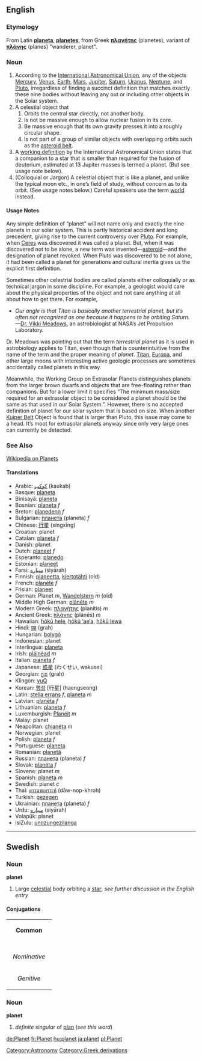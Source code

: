 ==English==

===Etymology===
From Latin '''[[planeta]]''', '''[[planetes]]''', from Greek '''[[πλανήτης]]''' (planetes), variant of '''[[πλάνης]]''' (planes) "wanderer, planet".

===Noun===
#According to the [http://www.iau.org/ International Astronomical Union], any of the objects [[Mercury]], [[Venus]], [[Earth]], [[Mars]], [[Jupiter]], [[Saturn]], [[Uranus]], [[Neptune]], and [[Pluto]], irregardless of finding a succinct definition that matches exactly these nine bodies without leaving any out or including other objects in the Solar system.
#A celestial object that
## Orbits the central star directly, not another body.
## Is not be massive enough to allow nuclear fusion in its core.
## Be massive enough that its own gravity presses it into a roughly circular shape.
## Is not part of a group of similar objects with overlapping orbits such as the [[asteroid belt]].
#A [http://www.ciw.edu/IAU/div3/wgesp/definition.html working definition] by the International Astronomical Union states that a companion to a star that is smaller than required for the fusion of deuterium, estimated at 13 Jupiter masses is termed a planet.  (But see usage note below).
#(Colloquial or Jargon) A celestial object that is like a planet, and unlike the typical moon etc., in one&rsquo;s field of study, without concern as to its orbit.  (See usage notes below.)  Careful speakers use the term [[world]] instead.



              <!-- Careful not to be an encyclopedia:
stick with how people use the word planet, not
with the history etc.  Obviously this does tie
into what a planet _is_, since that is the
word's meaning!  But, here I discuss quibbling 
and contravery of the _word_, not the object
itself.  So it belongs here, not Wikipedia. -->




====Usage Notes====
Any simple definition of &ldquo;planet&rdquo; will not name only and exactly the nine planets in our solar system.  This is partly historical accident and long precedent, giving rise to the current controversy over [[Pluto]].  For example, when [[Ceres]] was discovered it was called a planet.  But, when it was discovered not to be alone, a new term was invented&mdash;[[asteroid]]&mdash;and the designation of planet revoked.  When Pluto was discovered to be not alone, it had been called a planet for generations and cultural inertia gives us the explicit first definition.

Sometimes other celestrial bodies are called planets either colloquially or as technical jargon in some discipline.  For example, a geologist would care about the physical properties of the object and not care anything at all about how to get there.  For example,

*''Our angle is that Titan is basically another terrestrial planet, but it&rsquo;s often not recognized as one because it happens to be orbiting Saturn.'' &mdash;[http://www.spacedaily.com/news/saturn-titan-04o.html Dr. Vikki Meadows], an astrobiologist at NASA&rsquo;s Jet Propulsion Laboratory.

Dr. Meadows was pointing out that the term ''terrestrial planet'' as it is used in astrobiology applies to Titan, even though that is counterintuitive from the name of the term and the proper meaning of ''planet''.  [[Titan]], [[Europa]], and other large moons with interesting active geologic processes are sometimes accidentally called planets in this way.

Meanwhile, the Working Group on Extrasolar Planets distinguishes planets from the larger brown dwarfs and objects that are free-floating rather than companions.  But for a lower limit it specifies &ldquo;The minimum mass/size required for an extrasolar object to be considered a planet should be the same as that used in our Solar System.&rdquo;.  However, there is no accepted definition of planet for our solar system that is based on size.  When another [[Kuiper Belt]] Object is found that is larger than Pluto, this issue may come to a head.  It&rsquo;s moot for extrasolar planets anyway since only very large ones can currently be detected.

===See Also===
[[w:Planets|Wikipedia on Planets]]



====Translations====
*Arabic: [[كوكب]] (kaukab)
*Basque: [[planeta]]
*Binisayâ: [[planeta]]
*Bosnian: [[planeta]] ''f''
*Breton: [[planedenn]] ''f''
*Bulgarian: [[планета]] (planeta) ''f''
*Chinese: [[行星]] (xíngxīng)
*Croatian: planet
*Catalan: [[planeta]] ''f''
*Danish: planet
*Dutch: [[planeet]] ''f''
*Esperanto: [[planedo]]
*Estonian: [[planeet]]
*Farsi: [[سياره]] (siyārah)
*Finnish: [[planeetta]], [[kiertotähti]] (old)
*French: [[planète]] ''f''
*Frisian: [[planeet]]
*German: Planet ''m'', [[Wandelstern]] ''m'' (old)
*Middle High German{{gmh}}: [[plânête]] ''m''
*Modern Greek: [[πλανήτης]] (planítis) ''m''
*Ancient Greek: [[πλάνης]] (plánēs) ''m''
*Hawaiian: [[hōkū hele]], [[hōkū ‘ae‘a]], [[hōkū lewa]]
*Hindi: [[ग्रह]] (grah)
*Hungarian: [[bolygó]]
*Indonesian: planet
*Interlingua: [[planeta]]
*Irish: [[pláinéad]] ''m''
*Italian: [[pianeta]] ''f''
*Japanese: [[惑星]] (わくせい, wakusei)
*Georgian: [[ಗ್ರಹ]] (grah)
*Klingon: [[yuQ]]
*Korean: [[행성]] [行星] (haengseong)
*Latin: [[stella errans]] ''f'', [[planeta]] ''m''
*Latvian: [[planēta]] ''f''
*Lithuanian: [[planeta]] ''f''
*Luxemburgish: [[Planéit]] ''m''
*Malay: planet
*Neapolitan: [[chianéta]] ''m''
*Norwegian: planet
*Polish: [[planeta]] ''f''
*Portuguese: [[planeta]]
*Romanian: [[planetă]]
*Russian: [[планета]] (planeta) ''f''
*Slovak: [[planéta]] ''f''
*Slovene: planet ''m''
*Spanish: [[planeta]] ''m''
*Swedish: planet ''c''
*Thai: [[ดาวนพเคราะห์]] (dāw-nop-khroh)
*Turkish: [[gezegen]]
*Ukrainian: [[планета]] (planeta) ''f''
*Urdu: [[سياره]] (siyārah)
*Volapük: planet
*isiZulu: [[unozungezilanga]]

----
==Swedish==
===Noun===
'''planet'''

#Large [[celestial]] body orbiting a [[star]]; ''see further discussion in the English entry''

====Conjugations====
{| border=1 cellspacing=0 
| bgcolor=#FFFFF0 colspan=5 align=center | '''Common''' 
|- 
|- bgcolor=#FFFFF0 align=center 
! rowspan=2 | 
| colspan=2 width=105 | ''Singular'' 
| colspan=2 | ''Plural'' 
|- bgcolor=#FFFFF0 align=center 
| width=105 | ''Indefinite'' 
| width=105 | ''Definite'' 
| width=105 | ''Indefinite'' 
|  width=105 | ''Definite'' 
|- align=center 
| width=105 bgcolor=#FFFFF0 | ''Nominative'' 
| [[planet]] 
| [[planeten]] 
| [[planeter]] 
| [[planeterna]] 
|- align=center 
| width=105 bgcolor=#FFFFF0 | ''Genitive'' 
| [[planets]] 
| [[planetens]] 
| [[planeters]] 
| [[planeternas]] 
|} 

===Noun===
'''planet'''

#''definite singular'' of [[plan]] (''see this word'')



[[Category:Astronomy]]

[[Category:Greek derivations]]

[[de:Planet]]
[[fr:Planet]]
[[hu:planet]]
[[ja:planet]]
[[pl:Planet]]